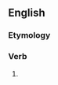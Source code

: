 ==English==

===Etymology===
{{suffix|en|lodge|eth|nocat=1}}

===Verb===
{{head|en|verb form}}

# {{en-archaic third-person singular of|lodge}}